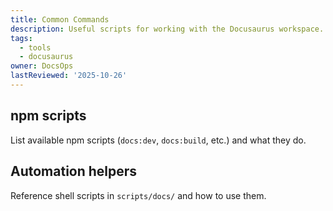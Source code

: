 ```yaml
---
title: Common Commands
description: Useful scripts for working with the Docusaurus workspace.
tags:
  - tools
  - docusaurus
owner: DocsOps
lastReviewed: '2025-10-26'
---
```

## npm scripts

List available npm scripts (`docs:dev`, `docs:build`, etc.) and what they do.

## Automation helpers

Reference shell scripts in `scripts/docs/` and how to use them.
